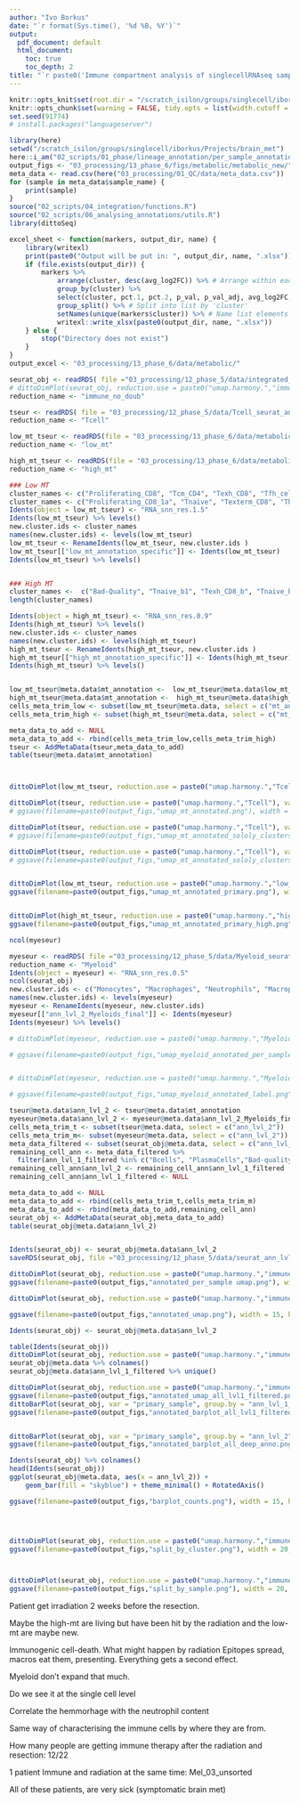 ```yaml
---
author: "Ivo Borkus"
date: "`r format(Sys.time(), '%d %B, %Y')`"
output:  
  pdf_document: default
  html_document:
    toc: true
    toc_depth: 2
title: "`r paste0('Immune compartment analysis of singlecellRNAseq samples')`"
---
```


```r
knitr::opts_knit$set(root.dir = "/scratch_isilon/groups/singlecell/iborkus/Projects/brain_met") # nolint
knitr::opts_chunk$set(warning = FALSE, tidy.opts = list(width.cutoff = 60), tidy = FALSE) # nolint
set.seed(91774)
# install.packages("languageserver")
```

```R
library(here)
setwd("/scratch_isilon/groups/singlecell/iborkus/Projects/brain_met")
here::i_am("02_scripts/01_phase/lineage_annotation/per_sample_annotation.rmd")
output_figs <- "03_processing/13_phase_6/figs/metabolic/metabolic_new/"
meta_data <- read.csv(here("03_processing/01_QC/data/meta_data.csv"))
for (sample in meta_data$sample_name) {
    print(sample)
}
source("02_scripts/04_integration/functions.R")
source("02_scripts/06_analysing_annotations/utils.R")
library(dittoSeq)


```



```R
excel_sheet <- function(markers, output_dir, name) {
    library(writexl)
    print(paste0("Output will be put in: ", output_dir, name, ".xlsx"))
    if (file.exists(output_dir)) {
        markers %>%
            arrange(cluster, desc(avg_log2FC)) %>% # Arrange within each cluster
            group_by(cluster) %>%
            select(cluster, pct.1, pct.2, p_val, p_val_adj, avg_log2FC, gene) %>%
            group_split() %>% # Split into list by 'cluster'
            setNames(unique(markers$cluster)) %>% # Name list elements
            writexl::write_xlsx(paste0(output_dir, name, ".xlsx"))
    } else {
        stop("Directory does not exist")
    }
}
output_excel <- "03_processing/13_phase_6/data/metabolic/"

```

```R
seurat_obj <- readRDS( file ="03_processing/12_phase_5/data/integrated_immune_annotated_lvl2.rds")
# dittoDimPlot(seurat_obj, reduction.use = paste0("umap.harmony.","immune_no_doub"), var = "ann_lvl_2",do.label = TRUE)
reduction_name <- "immune_no_doub"

tseur <- readRDS( file = "03_processing/12_phase_5/data/Tcell_seurat_annotated.rds")
reduction_name <- "Tcell"

low_mt_tseur <- readRDS(file = "03_processing/13_phase_6/data/metabolic/low_mt_tseur.rds")
reduction_name <- "low_mt"

high_mt_tseur <- readRDS(file = "03_processing/13_phase_6/data/metabolic/high_mt_tseur.rds")
reduction_name <- "high_mt"


```

```R
### Low MT
cluster_names <- c("Proliferating_CD8", "Tcm_CD4", "Texh_CD8", "Tfh_cells", "Tem_CD8", "Teff_CD8", "Proliferating_CD4","Naive_CD8_NK_mix","Tregs_memory","Proliferating_CD8","Tregs","GammaDelta_CD8","Doublets","Cycling_gammadelta","NK","Doublets","Inactive_Tcells","Bad-Quality")
cluster_names <- c("Proliferating_CD8_1a", "Tnaive", "Texterm_CD8", "Th_cells", "Teff_exh_CD8", "Teff_CD8", "Proliferating_CD4","Tem_CD8","Tregs_memory","Proliferating_CD8_2a","Tregs_CCR8","GD_NKT_CD8","Doublets?","Proliferating_CD8_gd","NK","IFN_response","Tactive","Bad-Quality")
Idents(object = low_mt_tseur) <- "RNA_snn_res.1.5"
Idents(low_mt_tseur) %>% levels()
new.cluster.ids <- cluster_names
names(new.cluster.ids) <- levels(low_mt_tseur)
low_mt_tseur <- RenameIdents(low_mt_tseur, new.cluster.ids )
low_mt_tseur[["low_mt_annotation_specific"]] <- Idents(low_mt_tseur)
Idents(low_mt_tseur) %>% levels()


### High MT
cluster_names <-  c("Bad-Quality", "Tnaive_b1", "Texh_CD8_b", "Tnaive_b2", "Proliferating_CD8_1b", "Tregs_b","Bad-Quality","Proliferating_CD8_2b","Teff_CD8_b","Bad-Quality")
length(cluster_names)

Idents(object = high_mt_tseur) <- "RNA_snn_res.0.9"
Idents(high_mt_tseur) %>% levels()
new.cluster.ids <- cluster_names
names(new.cluster.ids) <- levels(high_mt_tseur)
high_mt_tseur <- RenameIdents(high_mt_tseur, new.cluster.ids )
high_mt_tseur[["high_mt_annotation_specific"]] <- Idents(high_mt_tseur)
Idents(high_mt_tseur) %>% levels()


low_mt_tseur@meta.data$mt_annotation <-  low_mt_tseur@meta.data$low_mt_annotation_specific
high_mt_tseur@meta.data$mt_annotation <-  high_mt_tseur@meta.data$high_mt_annotation_specific
cells_meta_trim_low <- subset(low_mt_tseur@meta.data, select = c("mt_annotation"))
cells_meta_trim_high <- subset(high_mt_tseur@meta.data, select = c("mt_annotation"))

meta_data_to_add <- NULL
meta_data_to_add <- rbind(cells_meta_trim_low,cells_meta_trim_high)
tseur <- AddMetaData(tseur,meta_data_to_add)
table(tseur@meta.data$mt_annotation)



dittoDimPlot(low_mt_tseur, reduction.use = paste0("umap.harmony.","Tcell"), var = "mt_annotation",split.by ="primary_sample")

dittoDimPlot(tseur, reduction.use = paste0("umap.harmony.","Tcell"), var = "mt_annotation",split.by ="primary_sample")
# ggsave(filename=paste0(output_figs,"umap_mt_annotated.png"), width = 15, height = 15)  

dittoDimPlot(tseur, reduction.use = paste0("umap.harmony.","Tcell"), var = "mt_annotation",split.by ="mt_annotation")
# ggsave(filename=paste0(output_figs,"umap_mt_annotated_sololy_clusters.png"), width = 15, height = 15)  

dittoDimPlot(tseur, reduction.use = paste0("umap.harmony.","Tcell"), var = "mt_annotation",do.label = T)
# ggsave(filename=paste0(output_figs,"umap_mt_annotated_sololy_clusters_labels.png"), width = 15, height = 15)  


dittoDimPlot(low_mt_tseur, reduction.use = paste0("umap.harmony.","low_mt"), var = "mt_annotation", split.by = "primary_sample")
ggsave(filename=paste0(output_figs,"umap_mt_annotated_primary.png"), width = 15, height = 15)  


dittoDimPlot(high_mt_tseur, reduction.use = paste0("umap.harmony.","high_mt"), var = "mt_annotation", split.by = "primary_sample")
ggsave(filename=paste0(output_figs,"umap_mt_annotated_primary_high.png"), width = 15, height = 15)  

ncol(myeseur)

```


```R

myeseur <- readRDS( file ="03_processing/12_phase_5/data/Myeloid_seurat_annotated.rds")
reduction_name <- "Myeloid"
Idents(object = myeseur) <- "RNA_snn_res.0.5"
ncol(seurat_obj)
new.cluster.ids <- c("Monocytes", "Macrophages", "Neutrophils", "Macrophage_OTOA", "Doublets", "CD1CA+_A", "Monocytic_MDSCs", "Microglia", "pDCs", "Macrophage_SPP1", "cDC1","mregDCs")
names(new.cluster.ids) <- levels(myeseur)
myeseur <- RenameIdents(myeseur, new.cluster.ids)
myeseur[["ann_lvl_2_Myeloids_final"]] <- Idents(myeseur)
Idents(myeseur) %>% levels()

# dittoDimPlot(myeseur, reduction.use = paste0("umap.harmony.","Myeloid"), var = "ann_lvl_2_Myeloids_final",split.by ="primary_sample")

# ggsave(filename=paste0(output_figs,"umap_myeloid_annotated_per_sample.png"), width = 15, height = 15)  


# dittoDimPlot(myeseur, reduction.use = paste0("umap.harmony.","Myeloid"), var = "ann_lvl_2_Myeloids_final",do.label = TRUE)

# ggsave(filename=paste0(output_figs,"umap_myeloid_annotated_label.png"), width = 15, height = 15)  

```

```R
tseur@meta.data$ann_lvl_2 <- tseur@meta.data$mt_annotation
myeseur@meta.data$ann_lvl_2 <- myeseur@meta.data$ann_lvl_2_Myeloids_final
cells_meta_trim_t <- subset(tseur@meta.data, select = c("ann_lvl_2"))
cells_meta_trim_m<- subset(myeseur@meta.data, select = c("ann_lvl_2"))
meta_data_filtered <- subset(seurat_obj@meta.data, select = c("ann_lvl_1_filtered"))
remaining_cell_ann <- meta_data_filtered %>%
  filter(ann_lvl_1_filtered %in% c("Bcells", "PlasmaCells","Bad-quality")) %>% droplevels()
remaining_cell_ann$ann_lvl_2 <- remaining_cell_ann$ann_lvl_1_filtered
remaining_cell_ann$ann_lvl_1_filtered <- NULL

meta_data_to_add <- NULL
meta_data_to_add <- rbind(cells_meta_trim_t,cells_meta_trim_m)
meta_data_to_add <- rbind(meta_data_to_add,remaining_cell_ann)
seurat_obj <- AddMetaData(seurat_obj,meta_data_to_add)
table(seurat_obj@meta.data$ann_lvl_2)


Idents(seurat_obj) <- seurat_obj@meta.data$ann_lvl_2
saveRDS(seurat_obj, file ="03_processing/12_phase_5/data/seurat_ann_lvl_2_immune.rds")

```



```R
dittoDimPlot(seurat_obj, reduction.use = paste0("umap.harmony.","immune_no_doub"), var = "ann_lvl_2",split.by ="primary_sample")
ggsave(filename=paste0(output_figs,"annotated_per_sample umap.png"), width = 15, height = 15)  

dittoDimPlot(seurat_obj, reduction.use = paste0("umap.harmony.","immune_no_doub"), var = "ann_lvl_2",do.label = T)

ggsave(filename=paste0(output_figs,"annotated_umap.png"), width = 15, height = 15)  

Idents(seurat_obj) <- seurat_obj@meta.data$ann_lvl_2

table(Idents(seurat_obj))
dittoDimPlot(seurat_obj, reduction.use = paste0("umap.harmony.","immune_no_doub"), var = "ann_lvl_2",do.label = T)
seurat_obj@meta.data %>% colnames()
seurat_obj@meta.data$ann_lvl_1_filtered %>% unique()

dittoDimPlot(seurat_obj, reduction.use = paste0("umap.harmony.","immune_no_doub"), var = "ann_lvl_1_filtered",do.label = T)
ggsave(filename=paste0(output_figs,"annotated_umap_all_lvl1_filtered.png"), width = 15, height = 15)  
dittoBarPlot(seurat_obj, var = "primary_sample", group.by = "ann_lvl_1_filtered", color.panel = nejm_colors)
ggsave(filename=paste0(output_figs,"annotated_barplot_all_lvl1_filtered.png"), width = 15, height = 15)  


dittoBarPlot(seurat_obj, var = "primary_sample", group.by = "ann_lvl_2", color.panel = nejm_colors)
ggsave(filename=paste0(output_figs,"annotated_barplot_all_deep_anno.png"), width = 15, height = 15)  

Idents(seurat_obj) %>% colnames()
head(Idents(seurat_obj))
ggplot(seurat_obj@meta.data, aes(x = ann_lvl_2)) +
    geom_bar(fill = "skyblue") + theme_minimal() + RotatedAxis()

ggsave(filename=paste0(output_figs,"barplot_counts.png"), width = 15, height = 15)  




dittoDimPlot(seurat_obj, reduction.use = paste0("umap.harmony.","immune_no_doub"), var = "ann_lvl_2",split.by = "ann_lvl_2")
ggsave(filename=paste0(output_figs,"split_by_cluster.png"), width = 20, height = 20)  



dittoDimPlot(seurat_obj, reduction.use = paste0("umap.harmony.","immune_no_doub"), var = "ann_lvl_2",split.by = "primary_sample")
ggsave(filename=paste0(output_figs,"split_by_sample.png"), width = 20, height = 20)  

```




Patient get irradiation 2 weeks before the resection.

Maybe the high-mt are living but have been hit by the radiation and the low-mt are maybe new.

Immunogenic cell-death.
What might happen by radiation 
Epitopes spread, macros eat them, presenting. Everything gets a second effect.

Myeloid don't expand that much.

Do we see it at the single cell level

Correlate the hemmorhage with the neutrophil content

Same way of characterising the immune cells by where they are from.

How many people are getting immune therapy after the radiation and resection:
12/22

1 patient Immune and radiation at the same time: Mel_03_unsorted

All of these patients, are very sick (symptomatic brain met)

